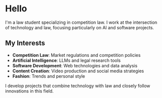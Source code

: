 # Hello

I'm a law student specializing in competition law. I work at the intersection of technology and law, focusing particularly on AI and software projects.

## My Interests

- **Competition Law**: Market regulations and competition policies
- **Artificial Intelligence**: LLMs and legal research tools
- **Software Development**: Web technologies and data analysis
- **Content Creation**: Video production and social media strategies
- **Fashion**: Trends and personal style

I develop projects that combine technology with law and closely follow innovations in this field.